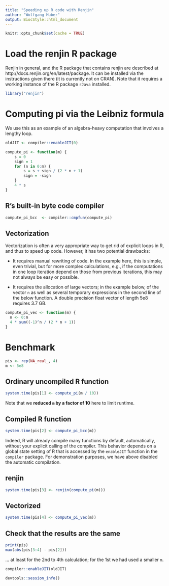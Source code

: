 ```yaml
---
title: "Speeding up R code with Renjin"
author: "Wolfgang Huber"
output: BiocStyle::html_document
---
```


```r
knitr::opts_chunk$set(cache = TRUE)
```

# Load the renjin R package

Renjin in general, and the R package that contains renjin are described at http://docs.renjin.org/en/latest/package. It can be installed via the instructions given there (it is currently not on CRAN). Note that it requires a working instance of the R package `rJava` installed.

```r
library("renjin")
```

# Computing pi via the Leibniz formula

We use this as an example of an algebra-heavy computation that involves a lengthy loop.

\begin{equation}
\pi = 4 \sum_{n=0}^\infty \frac{(-1)^n}{2n+1}
\end{equation}

```r
oldJIT <- compiler::enableJIT(0)
```

```r
compute_pi <- function(m) {
    s = 0
    sign = 1
    for (n in 0:m) {
        s = s + sign / (2 * n + 1)
        sign = -sign
    }
    4 * s
}
```

## R's built-in byte code compiler

```r
compute_pi_bcc  <- compiler::cmpfun(compute_pi) 
```

## Vectorization 

Vectorization is often a very appropriate way to get rid of explicit loops in R, and thus to speed up code. However, it has two potential drawbacks:

- It requires manual rewriting of code. In the example here, this is simple, even trivial, but for more complex calculations, e.g., if the computations in one loop iteration depend on those from previous iterations, this may not always be easy or possible.

- It requires the allocation of large vectors; in the example below, of the vector `n` as well as several temporary expressions in the second line of the below function. A double precision float vector of length 5e8 requires 3.7 GB.

```r
compute_pi_vec <- function(m) {
  n <- 0:m
  4 * sum((-1)^n / (2 * n + 1))
}
```

# Benchmark

```r
pis <- rep(NA_real_, 4)
m <- 5e8
```

## Ordinary uncompiled R function

```r
system.time(pis[1] <- compute_pi(m / 10))
```

Note that we **reduced `m` by a factor of 10** here to limit runtime.

## Compiled R function

```r
system.time(pis[2] <- compute_pi_bcc(m))
```

Indeed, R will already compile many functions by default, automatically, without your explicit calling of the compiler. This behavior depends on a global state setting of R that is accessed by the `enableJIT` function in the `compiler` package. For demonstration purposes, we have above disabled the automatic compilation.

## renjin 

```r
system.time(pis[3] <- renjin(compute_pi(m)))
```

## Vectorized

```r
system.time(pis[4] <- compute_pi_vec(m))
```

## Check that the results are the same

```r
print(pis)
max(abs(pis[3:4] - pis[2]))
```

... at least for the 2nd to 4th calculation; for the 1st we had used a smaller `m`.

```r
compiler::enableJIT(oldJIT)
```

```r
devtools::session_info()
```
